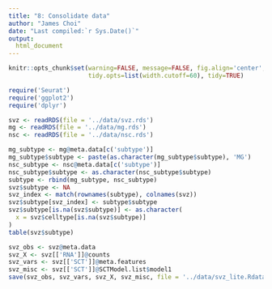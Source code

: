 ---
title: "8: Consolidate data"
author: "James Choi"
date: "Last compiled:`r Sys.Date()`"
output: 
  html_document
---

```{r setup, include=TRUE}
knitr::opts_chunk$set(warning=FALSE, message=FALSE, fig.align='center', 
                      tidy.opts=list(width.cutoff=60), tidy=TRUE)
```

```{r libraries}
require('Seurat')
require('ggplot2')
require('dplyr')
```


```{r load_data}
svz <- readRDS(file = '../data/svz.rds')
mg <- readRDS(file = '../data/mg.rds')
nsc <- readRDS(file = '../data/nsc.rds')
```

```{r subtype_info}
mg_subtype <- mg@meta.data[c('subtype')]
mg_subtype$subtype <- paste(as.character(mg_subtype$subtype), 'MG')
nsc_subtype <- nsc@meta.data[c('subtype')]
nsc_subtype$subtype <- as.character(nsc_subtype$subtype)
subtype <- rbind(mg_subtype, nsc_subtype)
svz$subtype <- NA
svz_index <- match(rownames(subtype), colnames(svz))
svz$subtype[svz_index] <- subtype$subtype
svz$subtype[is.na(svz$subtype)] <- as.character(
  x = svz$celltype[is.na(svz$subtype)]
)
table(svz$subtype)
```

```{r save_data}
svz_obs <- svz@meta.data
svz_X <- svz[['RNA']]@counts
svz_vars <- svz[['SCT']]@meta.features
svz_misc <- svz[['SCT']]@SCTModel.list$model1
save(svz_obs, svz_vars, svz_X, svz_misc, file = '../data/svz_lite.Rdata')
```

